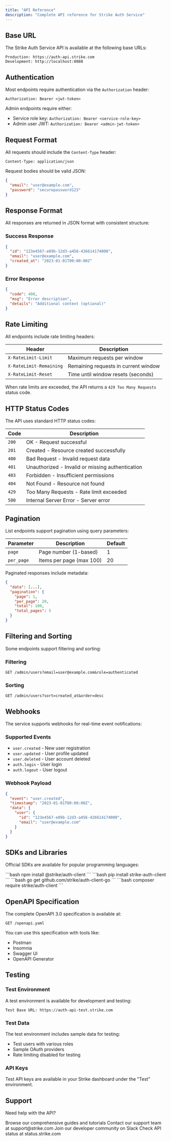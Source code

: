 ```yaml
---
title: "API Reference"
description: "Complete API reference for Strike Auth Service"
---
```


## Base URL

The Strike Auth Service API is available at the following base URLs:

```
Production: https://auth-api.strike.com
Development: http://localhost:8080
```

## Authentication

Most endpoints require authentication via the `Authorization` header:

```http
Authorization: Bearer <jwt-token>
```

Admin endpoints require either:
- Service role key: `Authorization: Bearer <service-role-key>`
- Admin user JWT: `Authorization: Bearer <admin-jwt-token>`

## Request Format

All requests should include the `Content-Type` header:

```http
Content-Type: application/json
```

Request bodies should be valid JSON:

```json
{
  "email": "user@example.com",
  "password": "securepassword123"
}
```

## Response Format

All responses are returned in JSON format with consistent structure:

### Success Response
```json
{
  "id": "123e4567-e89b-12d3-a456-426614174000",
  "email": "user@example.com",
  "created_at": "2023-01-01T00:00:00Z"
}
```

### Error Response
```json
{
  "code": 400,
  "msg": "Error description",
  "details": "Additional context (optional)"
}
```

## Rate Limiting

All endpoints include rate limiting headers:

| Header | Description |
|--------|-------------|
| `X-RateLimit-Limit` | Maximum requests per window |
| `X-RateLimit-Remaining` | Remaining requests in current window |
| `X-RateLimit-Reset` | Time until window resets (seconds) |

When rate limits are exceeded, the API returns a `429 Too Many Requests` status code.

## HTTP Status Codes

The API uses standard HTTP status codes:

| Code | Description |
|------|-------------|
| `200` | OK - Request successful |
| `201` | Created - Resource created successfully |
| `400` | Bad Request - Invalid request data |
| `401` | Unauthorized - Invalid or missing authentication |
| `403` | Forbidden - Insufficient permissions |
| `404` | Not Found - Resource not found |
| `429` | Too Many Requests - Rate limit exceeded |
| `500` | Internal Server Error - Server error |

## Pagination

List endpoints support pagination using query parameters:

| Parameter | Description | Default |
|-----------|-------------|---------|
| `page` | Page number (1-based) | 1 |
| `per_page` | Items per page (max 100) | 20 |

Paginated responses include metadata:

```json
{
  "data": [...],
  "pagination": {
    "page": 1,
    "per_page": 20,
    "total": 100,
    "total_pages": 5
  }
}
```

## Filtering and Sorting

Some endpoints support filtering and sorting:

### Filtering
```
GET /admin/users?email=user@example.com&role=authenticated
```

### Sorting
```
GET /admin/users?sort=created_at&order=desc
```

## Webhooks

The service supports webhooks for real-time event notifications:

### Supported Events
- `user.created` - New user registration
- `user.updated` - User profile updated
- `user.deleted` - User account deleted
- `auth.login` - User login
- `auth.logout` - User logout

### Webhook Payload
```json
{
  "event": "user.created",
  "timestamp": "2023-01-01T00:00:00Z",
  "data": {
    "user": {
      "id": "123e4567-e89b-12d3-a456-426614174000",
      "email": "user@example.com"
    }
  }
}
```

## SDKs and Libraries

Official SDKs are available for popular programming languages:

<CardGroup cols={2}>
  <Card title="JavaScript/TypeScript" icon="js">
    ```bash
    npm install @strike/auth-client
    ```
  </Card>
  <Card title="Python" icon="python">
    ```bash
    pip install strike-auth-client
    ```
  </Card>
  <Card title="Go" icon="golang">
    ```bash
    go get github.com/strike/auth-client-go
    ```
  </Card>
  <Card title="PHP" icon="php">
    ```bash
    composer require strike/auth-client
    ```
  </Card>
</CardGroup>

## OpenAPI Specification

The complete OpenAPI 3.0 specification is available at:

```
GET /openapi.yaml
```

You can use this specification with tools like:
- Postman
- Insomnia
- Swagger UI
- OpenAPI Generator

## Testing

### Test Environment
A test environment is available for development and testing:

```
Test Base URL: https://auth-api-test.strike.com
```

### Test Data
The test environment includes sample data for testing:
- Test users with various roles
- Sample OAuth providers
- Rate limiting disabled for testing

### API Keys
Test API keys are available in your Strike dashboard under the "Test" environment.

## Support

Need help with the API?

<CardGroup cols={2}>
  <Card title="Documentation" icon="book">
    Browse our comprehensive guides and tutorials
  </Card>
  <Card title="Support" icon="life-ring">
    Contact our support team at support@strike.com
  </Card>
  <Card title="Community" icon="users">
    Join our developer community on Slack
  </Card>
  <Card title="Status" icon="activity">
    Check API status at status.strike.com
  </Card>
</CardGroup> 
